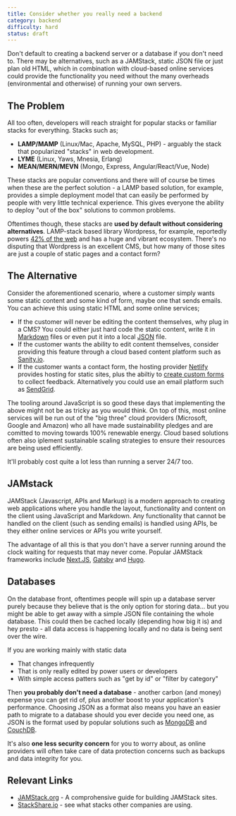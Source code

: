 ```yaml
---
title: Consider whether you really need a backend
category: backend
difficulty: hard
status: draft
---
```


Don't default to creating a backend server or a database if you don't need to. There may be alternatives, such as a JAMStack, static JSON file or just plan old HTML, which in combination with cloud-based online services could provide the functionality you need without the many overheads (environmental and otherwise) of running your own servers.

## The Problem

All too often, developers will reach straight for popular stacks or familiar stacks for everything. Stacks such as;

- **LAMP/MAMP** (Linux/Mac, Apache, MySQL, PHP) - arguably the stack that popularized "stacks" in web development.
- **LYME** (Linux, Yaws, Mnesia, Erlang)
- **MEAN/MERN/MEVN** (Mongo, Express, Angular/React/Vue, Node)

These stacks are popular conventions and there will of course be times when these are the perfect solution - a LAMP based solution, for example, provides a simple deployment model that can easily be performed by people with very little technical experience. This gives everyone the ability to deploy "out of the box" solutions to common problems.

Oftentimes though, these stacks are **used by default without considering alternatives**. LAMP-stack based library Wordpress, for example, reportedly powers [42% of the web](https://wordpress.com/) and has a huge and vibrant ecosystem. There's no disputing that Wordpress is an excellent CMS, but how many of those sites are just a couple of static pages and a contact form?

## The Alternative

Consider the aforementioned scenario, where a customer simply wants some static content and some kind of form, maybe one that sends emails. You can achieve this using static HTML and some online services;

- If the customer will never be editing the content themselves, why plug in a CMS? You could either just hard code the static content, write it in [Markdown](https://en.wikipedia.org/wiki/Markdown) files or even put it into a local [JSON](https://en.wikipedia.org/wiki/JSON) file.
- If the customer wants the ability to edit content themselves, consider providing this feature through a cloud based content platform such as [Sanity.io](https://www.sanity.io/).
- If the customer wants a contact form, the hosting provider [Netlify](https://www.netlify.com/) provides hosting for static sites, plus the abiltiy to [create custom forms](https://docs.netlify.com/forms/setup/) to collect feedback. Alternatively you could use an email platform such as [SendGrid](https://sendgrid.com/).

The tooling around JavaScript is so good these days that implementing the above might not be as tricky as you would think. On top of this, most online services will be run out of the "big three" cloud providers (Microsoft, Google and Amazon) who all have made sustainability pledges and are comitted to moving towards 100% renewable energy. Cloud based solutions often also iplement sustainable scaling strategies to ensure their resources are being used efficiently.

It'll probably cost quite a lot less than running a server 24/7 too.

## JAMstack

JAMStack (Javascript, APIs and Markup) is a modern approach to creating web applications where you handle the layout, functionality and content on the client using JavaScript and Markdown. Any functionality that cannot be handled on the client (such as sending emails) is handled using APIs, be they either online services or APIs you write yourself.

The advantage of all this is that you don't have a server running around the clock waiting for requests that may never come. Popular JAMStack frameworks include [Next.JS](https://nextjs.org/), [Gatsby](https://www.gatsbyjs.com/) and [Hugo](https://gohugo.io/).

## Databases

On the database front, oftentimes people will spin up a database server purely because they believe that is the only option for storing data... but you might be able to get away with a simple JSON file containing the whole database. This could then be cached locally (depending how big it is) and hey presto - all data access is happening locally and no data is being sent over the wire.

If you are working mainly with static data

- That changes infrequently
- That is only really edited by power users or developers
- With simple access patters such as "get by id" or "filter by category"

Then **you probably don't need a database** - another carbon (and money) expense you can get rid of, plus another boost to your application's performance. Choosing JSON as a format also means you have an easier path to migrate to a database should you ever decide you need one, as JSON is the format used by popular solutions such as [MongoDB](https://www.mongodb.com/) and [CouchDB](https://couchdb.apache.org/).

It's also **one less security concern** for you to worry about, as online providers will often take care of data protection concerns such as backups and data integrity for you.

## Relevant Links

- [JAMStack.org](https://jamstack.org/) - A comprohensive guide for building JAMStack sites.
- [StackShare.io](https://stackshare.io/) - see what stacks other companies are using.
